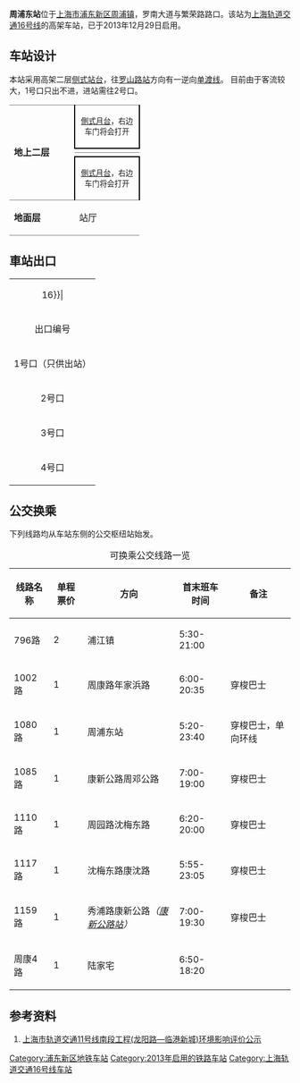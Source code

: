 {{noteTA
|G1=Railway}}
{{Infobox station
|name = 周浦东
|eng_name = East Zhoupu
|symbol_right =
|linecolour = {{上海地铁颜色|16|yes}}
|image = East_Zhoupu_Station_20140221_150853.jpg
|caption = 周浦东站站台
|other_name = 
|country = {{PRC}}
|borough = [[上海市|上海市]][[浦东新区|浦东新区]][[周浦镇|周浦镇]]
|address = [[沪奉高速公路|沪奉高速公路]]东侧
|coordinates = {{coord|31.11231|N|121.6027|E|type:railwaystation}}
|elevation = 
|owned = [[上海申通地铁集团|上海申通地铁集团]]
|operator = [[上海地铁|上海地铁]]
|lines = {{上海地铁线路名|16|SL}}
|distance = 
|platform = 2個[[側式月台|側式月台]]
|tracks = 2条
|bus_routes = 
|bus_stands = 
|connections = 
|structure = 地上车站
|hall = 地上站厅
|depth = 
|levels = 
|interchange = 
|exits = 4个
|architect = 
|architectural_style = 
|colour = 
|type = 
|status = 运营中
|code = 
|classification = 
|website = 
|built = 
|opened = {{Start date|2013|12|29|df=y}}
|closed = 
|former = 
|pass_year = 
|passengers = 
|pass_system = 
|pass_rank = 
|mpassengers = 
|trains = 
|station_hours = 
|hours = 
|first = 往{{上海地铁起讫站|16|L}}：6:10<br/>往{{上海地铁起讫站|16|R}}：6:02
|last = 往{{上海地铁起讫站|16|L}}：23:25<br/>往{{上海地铁起讫站|16|R}}：22:46
|adjacent = {{Adjacent stations|system=上海地铁|line=16|left=罗山路|right=鹤沙航城}}
|route_map = {{Routemap|inline=yes|map=
uSTRf\uSTRg~~ ~~往{{站|罗山路}}
uABZg2\uSTR+c3
uSTR+c1\uABZg+4
uSTR+BSr\uSTR+BSl
uSTR+BSr\uSTR+BSl
uSTRf\uSTRg~~ ~~往{{站|鹤沙航城}}
}}
}}
'''周浦东站'''位于[[上海市|上海市]][[浦东新区|浦东新区]][[周浦镇|周浦镇]]，罗南大道与繁荣路路口。该站为[[上海轨道交通16号线|上海轨道交通16号线]]的高架车站，已于2013年12月29日启用。

==车站设计==
本站采用高架二层[[侧式站台|侧式站台]]，往[[罗山路站|罗山路站]]方向有一逆向[[渡线|单渡线]]。
目前由于客流较大，1号口只出不进，进站需往2号口。
{|cellspacing=0 cellpadding=3
|style="border-top:solid 1px gray;border-bottom:solid 1px gray;" rowspan=4 width=100|'''地上二层'''
|style="border-top:solid 1px gray;border-right:solid 2px black;border-left:solid 2px black;border-bottom:solid 2px black;" colspan=2|<center><small>[[側式月台|側式月台]]，右边车门将会打开</small></center>
|-
|style="border-bottom:solid 1px gray;" width=100|{{arrow|L}}
|style="border-bottom:solid 1px gray;" width=350|{{上海地铁线路名|16}}往{{站|龙阳路}}<small>（{{站|罗山路}}）</small>
|-
|
|{{split text|{{上海地铁线路名|16}}往{{站|滴水湖}}<small>（{{站|鹤沙航城}}）</small>|{{arrow|R}}}}
|-
|style="border-top:solid 2px black;border-right:solid 2px black;border-left:solid 2px black;border-bottom:solid 1px gray;" colspan=2|<center><small>[[側式月台|側式月台]]，右边车门将会打开</small></center>
|-
|style="border-bottom:solid 1px gray;"|'''地面层'''
|style="border-bottom:solid 1px gray;"|站厅
|style="border-bottom:solid 1px gray;"|1-4出入口、票务服务、自动售票机、人工服务台
|}

== 車站出口 ==
{| class="wikitable"
|colspan=4 align="center" bgcolor={{上海地铁颜色|16}}|
|-
! 出口编号 !! 建议前往目的地 !! 照片
|-
| 1号口（只供出站） || ||
|-
| 2号口 || ||
|-
| 3号口 || || 
|-
| 4号口 || || 
|}

==公交换乘==
下列线路均从车站东侧的公交枢纽站始发。
{| class="wikitable sortable"
|+ 可换乘公交线路一览
|-
! 线路名称 !! 单程票价 !! 方向 !! 首末班车时间 !! 备注
|-
| 796路 || 2 || 浦江镇 || 5:30-21:00 || 
|-
| 1002路 || 1 || 周康路年家浜路 || 6:00-20:35 || 穿梭巴士
|-
| 1080路 || 1 || 周浦东站 || 5:20-23:40 || 穿梭巴士，单向环线
|-
| 1085路 || 1 || 康新公路周邓公路 || 7:00-19:00 || 穿梭巴士
|-
| 1110路 || 1 || 周园路沈梅东路 || 6:20-20:00 || 穿梭巴士
|-
| 1117路 || 1 || 沈梅东路康沈路 || 5:55-23:05 || 穿梭巴士
|-
| 1159路 || 1 || 秀浦路康新公路''（[[康新公路站|康新公路站]]）'' || 7:00-19:30 || 穿梭巴士
|-
| 周康4路 || 1 || 陆家宅 || 6:50-18:20 || 
|}

==参考资料==
#[http://www.envir.gov.cn/info/2008/2008515772.htm 上海市轨道交通11号线南段工程(龙阳路—临港新城)环境影响评价公示]{{Wayback|url=http://www.envir.gov.cn/info/2008/2008515772.htm |date=20090405170640 }}

{{commonscat|East Zhoupu Station}}
{{上海轨道交通16号线车站}}

[[Category:浦东新区地铁车站|Category:浦东新区地铁车站]]
[[Category:2013年启用的铁路车站|Category:2013年启用的铁路车站]]
[[Category:上海轨道交通16号线车站|Category:上海轨道交通16号线车站]]